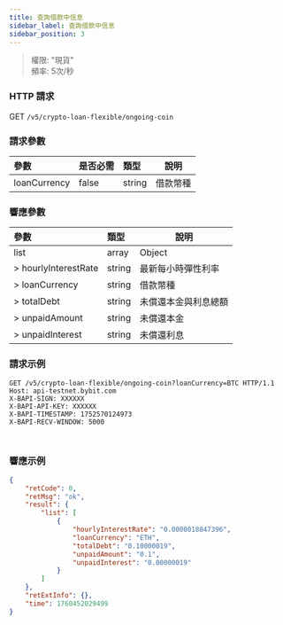 ```yaml
---
title: 查詢借款中信息
sidebar_label: 查詢借款中信息
sidebar_position: 3
---
```

> 權限: "現貨"<br/>
> 頻率: 5次/秒

### HTTP 請求
GET `/v5/crypto-loan-flexible/ongoing-coin`

### 請求參數
| 參數 | 是否必需 | 類型 | 說明|
|:----- |:-------|:-----|------ |
|loanCurrency|false|string|借款幣種|

### 響應參數
| 參數 | 類型 | 說明|
|:----- |:-----|----- |
|list|array|Object|
|> hourlyInterestRate|string |最新每小時彈性利率|
|> loanCurrency|string |借款幣種|
|> totalDebt|string |未償還本金與利息總額|
|> unpaidAmount|string |未償還本金|
|> unpaidInterest|string |未償還利息|

### 請求示例

<Tabs groupId="programming-languages">
<TabItem value="http" label="HTTP">

```http
GET /v5/crypto-loan-flexible/ongoing-coin?loanCurrency=BTC HTTP/1.1
Host: api-testnet.bybit.com
X-BAPI-SIGN: XXXXXX
X-BAPI-API-KEY: XXXXXX
X-BAPI-TIMESTAMP: 1752570124973
X-BAPI-RECV-WINDOW: 5000
```

</TabItem>
<TabItem value="python" label="Python">

```python

```

</TabItem>

<TabItem value="Node" label="Node.js">

```n4js

```

</TabItem>
</Tabs>

### 響應示例

```json
{
    "retCode": 0,
    "retMsg": "ok",
    "result": {
        "list": [
            {
                "hourlyInterestRate": "0.0000018847396",
                "loanCurrency": "ETH",
                "totalDebt": "0.10000019",
                "unpaidAmount": "0.1",
                "unpaidInterest": "0.00000019"
            }
        ]
    },
    "retExtInfo": {},
    "time": 1760452029499
}
```
